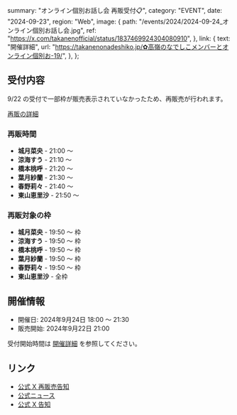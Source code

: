   summary: "オンライン個別お話し会 再販受付📋",
  category: "EVENT",
  date: "2024-09-23",
  region: "Web",
  image: {
    path: "/events/2024/2024-09-24_オンライン個別お話し会.jpg",
    ref: "https://x.com/takanenofficial/status/1837469924304080910",
  },
  link: {
    text: "開催詳細",
    url: "https://takanenonadeshiko.jp/✿高嶺のなでしこメンバーとオンライン個別お-19/",
  },
};

## 受付内容

9/22 の受付で一部枠が販売表示されていなかったため、再販売が行われます。

[再販の詳細](https://x.com/takanenofficial/status/1837859451258523930)

### 再販時間

- **城月菜央** - 21:00 〜
- **涼海すう** - 21:10 〜
- **橋本桃呼** - 21:20 〜
- **葉月紗蘭** - 21:30 〜
- **春野莉々** - 21:40 〜
- **東山恵里沙** - 21:50 〜

### 再販対象の枠

- **城月菜央** - 19:50 〜 枠
- **涼海すう** - 19:50 〜 枠
- **橋本桃呼** - 19:50 〜 枠
- **葉月紗蘭** - 19:50 〜 枠
- **春野莉々** - 19:50 〜 枠
- **東山恵里沙** - 全枠

## 開催情報

- 開催日: 2024年9月24日 18:00 〜 21:30
- 販売開始: 2024年9月22日 21:00

受付開始時間は [開催詳細](https://takanenonadeshiko.jp/✿高嶺のなでしこメンバーとオンライン個別お-19/) を参照してください。

## リンク

- [公式 X 再販売告知](https://x.com/takanenofficial/status/1837859451258523930)
- [公式ニュース](https://takanenonadeshiko.jp/✿高嶺のなでしこメンバーとオンライン個別お-19/)
- [公式 X 告知](https://x.com/takanenofficial/status/1837469924304080910)
